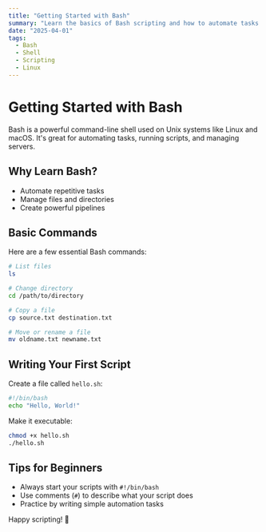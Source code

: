 ```yaml
---
title: "Getting Started with Bash"
summary: "Learn the basics of Bash scripting and how to automate tasks on Linux and Mac systems."
date: "2025-04-01"
tags:
  - Bash
  - Shell
  - Scripting
  - Linux
---
```


# Getting Started with Bash

Bash is a powerful command-line shell used on Unix systems like Linux and macOS. It's great for automating tasks, running scripts, and managing servers.

## Why Learn Bash?

- Automate repetitive tasks
- Manage files and directories
- Create powerful pipelines

## Basic Commands

Here are a few essential Bash commands:

```bash
# List files
ls

# Change directory
cd /path/to/directory

# Copy a file
cp source.txt destination.txt

# Move or rename a file
mv oldname.txt newname.txt
```

## Writing Your First Script

Create a file called `hello.sh`:

```bash
#!/bin/bash
echo "Hello, World!"
```

Make it executable:

```bash
chmod +x hello.sh
./hello.sh
```

## Tips for Beginners

- Always start your scripts with `#!/bin/bash`
- Use comments (`#`) to describe what your script does
- Practice by writing simple automation tasks

Happy scripting! 🐧
